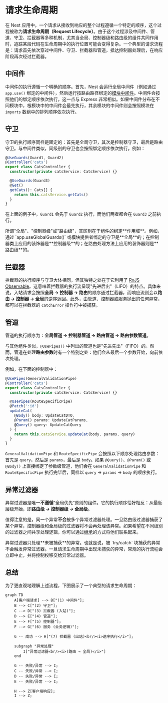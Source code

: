 # 请求生命周期

在 Nest 应用中，一个请求从接收到响应的整个过程遵循一个特定的顺序，这个过程被称为**请求生命周期（Request Lifecycle）**。由于这个过程涉及中间件、管道、守卫、拦截器等多种机制，尤其当全局、控制器级和路由级的组件共同作用时，追踪某段代码在生命周期中的执行位置可能会变得复杂。一个典型的请求流程是：请求首先依次穿过中间件、守卫、拦截器和管道，抵达控制器处理后，在响应阶段再次经过拦截器。

## 中间件

中间件的执行遵循一个明确的顺序。首先，Nest 会运行全局中间件（例如通过 `app.use()` 绑定的中间件），然后运行按路由路径绑定的[模块中间件](/middleware)。中间件会按照他们的绑定顺序依次执行，这一点与 Express 非常相似。如果中间件分布在不同模块中，根模块中的中间件会最先执行，其余模块的中间件则会按照模块在 `imports` 数组中的排列顺序依次执行。

## 守卫

守卫的执行顺序同样是固定的：首先是全局守卫，其次是控制器守卫，最后是路由守卫。与中间件类似，同级别的守卫也会按照绑定顺序依次执行。例如：

```ts
@UseGuards(Guard1, Guard2)
@Controller('cats')
export class CatsController {
  constructor(private catsService: CatsService) {}

  @UseGuards(Guard3)
  @Get()
  getCats(): Cats[] {
    return this.catsService.getCats()
  }
}
```

在上面的例子中，`Guard1` 会先于 `Guard2` 执行，而他们两者都会在 `Guard3` 之前执行。

<CalloutInfo>
  所谓"全局"、"控制器级"或"路由级"，其区别在于组件的绑定**作用域**。例如，通过
  `app.useGlobalGuards()`
  或模块提供者绑定的守卫是**全局**的；在控制器类上应用的装饰器是**控制器级**的；在路由处理方法上应用的装饰器则是**路由级**的。
</CalloutInfo>

## 拦截器

拦截器的执行顺序与守卫大体相同，但其独特之处在于它利用了 [RxJS Observable](https://github.com/ReactiveX/rxjs)。这意味着拦截器的执行流呈现"先进后出"（LIFO）的特点。具体来说，入站请求会按照**全局 → 控制器 → 路由**的顺序通过拦截器，而响应流则会以**路由 → 控制器 → 全局**的逆序返回。此外，由管道、控制器或服务抛出的任何异常，都可以在拦截器的 `catchError` 操作符中被捕获。

## 管道

管道的执行顺序为：**全局管道 → 控制器管道 → 路由管道 → 路由参数管道**。

与其他组件类似，`@UsePipes()` 中列出的管道也是"先进先出"（FIFO）的。然而，管道在处理**路由参数**时有一个特别之处：他们会从最后一个参数开始，向前依次处理。

例如，在下面的控制器中：

```ts
@UsePipes(GeneralValidationPipe)
@Controller('cats')
export class CatsController {
  constructor(private catsService: CatsService) {}

  @UsePipes(RouteSpecificPipe)
  @Patch(':id')
  updateCat(
    @Body() body: UpdateCatDTO,
    @Param() params: UpdateCatParams,
    @Query() query: UpdateCatQuery
  ) {
    return this.catsService.updateCat(body, params, query)
  }
}
```

`GeneralValidationPipe` 和 `RouteSpecificPipe` 会按照以下顺序处理路由参数：首先是 `query`，然后是 `params`，最后是 `body`。如果 `@Query()`、`@Param()` 或 `@Body()` 上直接绑定了参数级管道，他们会在 `GeneralValidationPipe` 和 `RouteSpecificPipe` 执行完毕后，同样以 `query` → `params` → `body` 的顺序执行。

## 异常过滤器

异常过滤器是唯一**不遵循**“全局优先”原则的组件。它的执行顺序恰好相反：从最低层级开始，即**路由级 → 控制器级 → 全局级**。

值得注意的是，同一个异常**不会**被多个异常过滤器处理。一旦路由级过滤器捕获了某个异常，控制器级和全局级的过滤器将不会再处理该异常。如果希望在不同级别的过滤器之间共享处理逻辑，你可以通过[继承](/exception-filters#inheritance)的方式将他们联系起来。

<CalloutInfo>
  异常过滤器只处理**未被捕获**的异常。也就是说，被 `try/catch`
  块捕获的异常不会触发异常过滤器。一旦请求生命周期中出现未捕获的异常，常规的执行流程会立即中止，并将控制权移交给异常过滤器。
</CalloutInfo>

## 总结

为了更直观地理解上述流程，下图展示了一个典型的请求生命周期：

```mermaid
graph TD
    A[客户端请求] --> B["(1) 中间件"];
    B --> C["(2) 守卫"];
    C --> D["(3) 拦截器 (入站)"];
    D --> E["(4) 管道"];
    E --> F["(5) 控制器"];
    F --> G["(6) 服务 (业务逻辑)"];

    G -- 成功 --> H["(7) 拦截器 (出站)<br/><i>逆序执行</i>"];

    subgraph "异常处理"
        I["异常过滤器<br/><i>(路由 → 全局)</i>"]
    end

    G -- 失败/异常 --> I;
    C -- 失败/异常 --> I;
    D -- 失败/异常 --> I;
    E -- 失败/异常 --> I;

    H --> Z[客户端响应];
    I --> Z;
```
